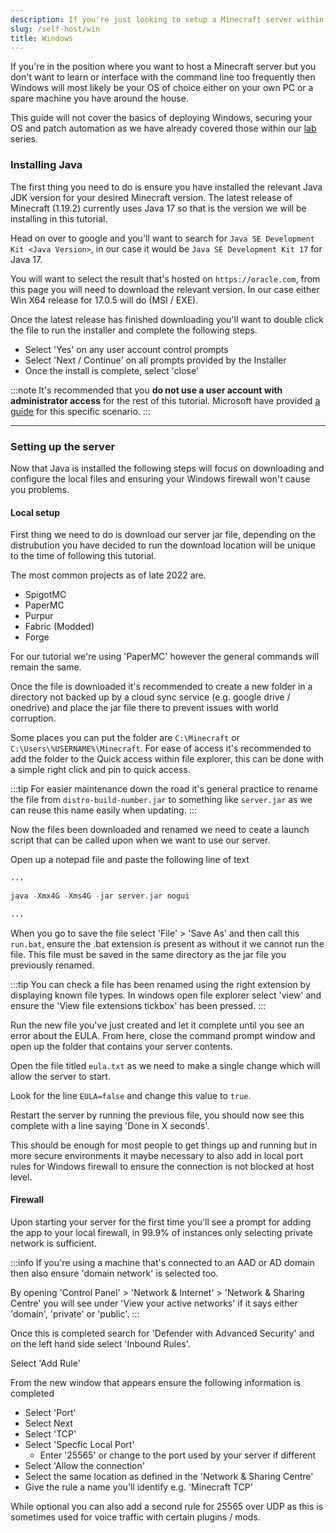 ```yaml
---
description: If you're just looking to setup a Minecraft server within Windows on your own personal machine then this is the tutorial for you.
slug: /self-host/win
title: Windows
---
```


If you're in the position where you want to host a Minecraft server but you don't want to learn or interface with the command line too frequently then Windows will most likely be your OS of choice either on your own PC or a spare machine you have around the house.

This guide will not cover the basics of deploying Windows, securing your OS and patch automation as we have already covered those within our [lab](https://smd.gg/labs) series.

### Installing Java

The first thing you need to do is ensure you have installed the relevant Java JDK version for your desired Minecraft version. The latest release of Minecraft (1.19.2) currently uses Java 17 so that is the version we will be installing in this tutorial.

Head on over to google and you'll want to search for `Java SE Development Kit <Java Version>`, in our case it would be `Java SE Development Kit 17` for Java 17.

You will want to select the result that's hosted on `https://oracle.com`, from this page you will need to download the relevant version. In our case either Win X64 release for 17.0.5 will do (MSI / EXE).

Once the latest release has finished downloading you'll want to double click the file to run the installer and complete the following steps.

- Select 'Yes' on any user account control prompts
- Select 'Next / Continue' on all prompts provided by the Installer
- Once the install is complete, select 'close'

:::note
It's recommended that you **do not use a user account with administrator access** for the rest of this tutorial. Microsoft have provided [a guide](https://support.microsoft.com/en-us/windows/create-a-local-user-or-administrator-account-in-windows-20de74e0-ac7f-3502-a866-32915af2a34d) for this specific scenario.
:::

---

### Setting up the server 

Now that Java is installed the following steps will focus on downloading and configure the local files and ensuring your Windows firewall won't cause you problems.

#### Local setup

First thing we need to do is download our server jar file, depending on the distrubution you have decided to run the download location will be unique to the time of following this tutorial.

The most common projects as of late 2022 are.
 - SpigotMC
 - PaperMC
 - Purpur
 - Fabric (Modded)
 - Forge

For our tutorial we're using 'PaperMC' however the general commands will remain the same.

Once the file is downloaded it's recommended to create a new folder in a directory not backed up by a cloud sync service (e.g. google drive / onedrive) and place the jar file there to prevent issues with world corruption. 

Some places you can put the folder are `C:\Minecraft` or `C:\Users\%USERNAME%\Minecraft`. For ease of access it's recommended to add the folder to the Quick access within file explorer, this can be done with a simple right click and pin to quick access.

:::tip
For easier maintenance down the road it's general practice to rename the file from `distro-build-number.jar` to something like `server.jar` as we can reuse this name easily when updating.
:::

Now the files been downloaded and renamed we need to ceate a launch script that can be called upon when we want to use our server.

Open up a notepad file and paste the following line of text

```java
...

java -Xmx4G -Xms4G -jar server.jar nogui

...
```

When you go to save the file select 'File' > 'Save As' and then call this `run.bat`, ensure the .bat extension is present as without it we cannot run the file. This file must be saved in the same directory as the jar file you previously renamed.

:::tip 
You can check a file has been renamed using the right extension by displaying known file types. In windows open file explorer select 'view' and ensure the 'View file extensions tickbox' has been pressed.
:::

Run the new file you've just created and let it complete until you see an error about the EULA. From here, close the command prompt window and open up the folder that contains your server contents.

Open the file titled `eula.txt` as we need to make a single change which will allow the server to start.

Look for the line `EULA=false` and change this value to `true`.

Restart the server by running the previous file, you should now see this complete with a line saying 'Done in X seconds'.

This should be enough for most people to get things up and running but in more secure environments it maybe necessary to also add in local port rules for Windows firewall to ensure the connection is not blocked at host level.

#### Firewall

Upon starting your server for the first time you'll see a prompt for adding the app to your local firewall, in 99.9% of instances only selecting private network is sufficient.

:::info
If you're using a machine that's connected to an AAD or AD domain then also ensure 'domain network' is selected too.

By opening 'Control Panel' > 'Network & Internet' > 'Network & Sharing Centre' you will see under 'View your active networks' if it says either 'domain', 'private' or 'public'.
:::

Once this is completed search for 'Defender with Advanced Security' and on the left hand side select 'Inbound Rules'.

Select 'Add Rule'

From the new window that appears ensure the following information is completed

 - Select 'Port'
 - Select Next
 - Select 'TCP'
 - Select 'Specfic Local Port'
   - Enter '25565' or change to the port used by your server if different
- Select 'Allow the connection'
- Select the same location as defined in the 'Network & Sharing Centre'
- Give the rule a name you'll identify e.g. 'Minecraft TCP'

While optional you can also add a second rule for 25565 over UDP as this is sometimes used for voice traffic with certain plugins / mods.